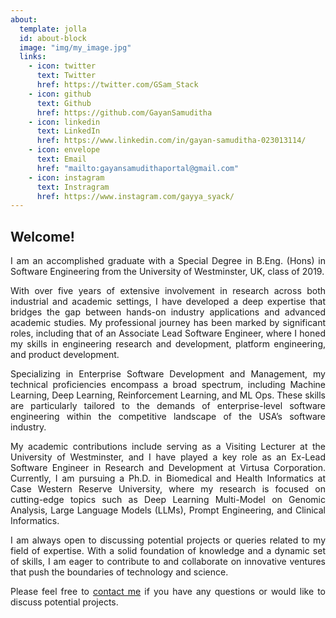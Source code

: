 ```yaml
---
about:
  template: jolla
  id: about-block
  image: "img/my_image.jpg"
  links:
    - icon: twitter
      text: Twitter
      href: https://twitter.com/GSam_Stack
    - icon: github
      text: Github
      href: https://github.com/GayanSamuditha
    - icon: linkedin
      text: LinkedIn
      href: https://www.linkedin.com/in/gayan-samuditha-023013114/
    - icon: envelope
      text: Email
      href: "mailto:gayansamudithaportal@gmail.com"  
    - icon: instagram
      text: Instragram
      href: https://www.instagram.com/gayya_syack/  
---
```


::: {#about-block}
:::


<div style="text-align: justify;">
# Welcome!

I am an accomplished graduate with a Special Degree in B.Eng. (Hons) in Software Engineering from the University of Westminster, UK, class of 2019.

With over five years of extensive involvement in research across both industrial and academic settings, I have developed a deep expertise that bridges the gap between hands-on industry applications and advanced academic studies. My professional journey has been marked by significant roles, including that of an Associate Lead Software Engineer, where I honed my skills in engineering research and development, platform engineering, and product development.

Specializing in Enterprise Software Development and Management, my technical proficiencies encompass a broad spectrum, including Machine Learning, Deep Learning, Reinforcement Learning, and ML Ops. These skills are particularly tailored to the demands of enterprise-level software engineering within the competitive landscape of the USA's software industry.

My academic contributions include serving as a Visiting Lecturer at the University of Westminster, and I have played a key role as an Ex-Lead Software Engineer in Research and Development at Virtusa Corporation. Currently, I am pursuing a Ph.D. in Biomedical and Health Informatics at Case Western Reserve University, where my research is focused on cutting-edge topics such as Deep Learning Multi-Model on Genomic Analysis, Large Language Models (LLMs), Prompt Engineering, and Clinical Informatics.

I am always open to discussing potential projects or queries related to my field of expertise. With a solid foundation of knowledge and a dynamic set of skills, I am eager to contribute to and collaborate on innovative ventures that push the boundaries of technology and science.


Please feel free to [contact me](mailto:mail.marvinschmitt@gmail.com) if you have any questions or would like to discuss potential projects.

</div>